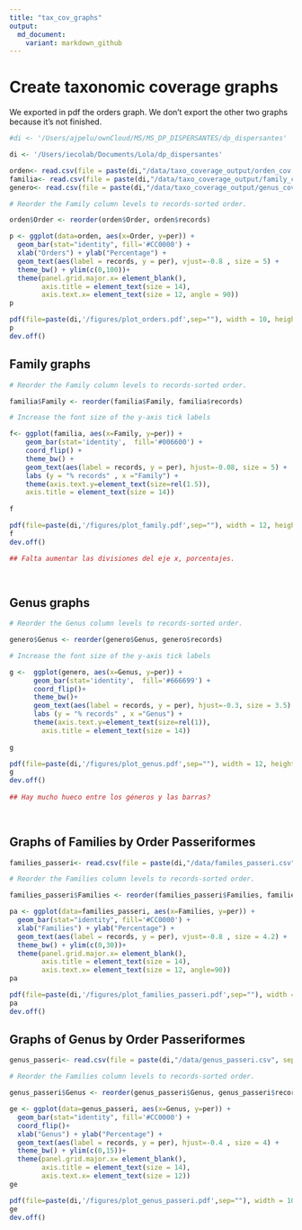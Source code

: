 ```yaml
---
title: "tax_cov_graphs"
output:
  md_document:
    variant: markdown_github
---
```


# Create taxonomic coverage graphs 

We exported in pdf the orders graph. We don't export the other two graphs because it's not finished.


```r
#di <- '/Users/ajpelu/ownCloud/MS/MS_DP_DISPERSANTES/dp_dispersantes'

di <- '/Users/iecolab/Documents/Lola/dp_dispersantes'

orden<- read.csv(file = paste(di,"/data/taxo_coverage_output/orden_cov.csv", sep="") )
familia<- read.csv(file = paste(di,"/data/taxo_coverage_output/family_cov.csv", sep=""))
genero<- read.csv(file = paste(di,"/data/taxo_coverage_output/genus_cov.csv", sep=""))

# Reorder the Family column levels to records-sorted order.

orden$Order <- reorder(orden$Order, orden$records)

p <- ggplot(data=orden, aes(x=Order, y=per)) +
  geom_bar(stat="identity", fill='#CC0000') + 
  xlab("Orders") + ylab("Percentage") +
  geom_text(aes(label = records, y = per), vjust=-0.8 , size = 5) + 
  theme_bw() + ylim(c(0,100))+
  theme(panel.grid.major.x= element_blank(),
        axis.title = element_text(size = 14),
        axis.text.x= element_text(size = 12, angle = 90))
p

pdf(file=paste(di,'/figures/plot_orders.pdf',sep=""), width = 10, height = 8)
p
dev.off()


```



## Family graphs

```r

# Reorder the Family column levels to records-sorted order.

familia$Family <- reorder(familia$Family, familia$records)

# Increase the font size of the y-axis tick labels

f<- ggplot(familia, aes(x=Family, y=per)) + 
    geom_bar(stat='identity',  fill='#006600') +
    coord_flip() +
    theme_bw() +
    geom_text(aes(label = records, y = per), hjust=-0.08, size = 5) +
    labs (y = "% records" , x ="Family") +
    theme(axis.text.y=element_text(size=rel(1.5)),
    axis.title = element_text(size = 14))
   
f

pdf(file=paste(di,'/figures/plot_family.pdf',sep=""), width = 12, height = 8)
f
dev.off()

## Falta aumentar las divisiones del eje x, porcentajes.

 
```

## Genus graphs

```r

# Reorder the Genus column levels to records-sorted order.

genero$Genus <- reorder(genero$Genus, genero$records)

# Increase the font size of the y-axis tick labels

g <-  ggplot(genero, aes(x=Genus, y=per)) + 
      geom_bar(stat='identity',  fill='#666699') +
      coord_flip()+
      theme_bw()+
      geom_text(aes(label = records, y = per), hjust=-0.3, size = 3.5) +
      labs (y = "% records" , x ="Genus") +
      theme(axis.text.y=element_text(size=rel(1)),
        axis.title = element_text(size = 14))
  
g

pdf(file=paste(di,'/figures/plot_genus.pdf',sep=""), width = 12, height = 8)
g
dev.off()
   
## Hay mucho hueco entre los géneros y las barras?
   
   
```

## Graphs of Families by Order Passeriformes

```r
families_passeri<- read.csv(file = paste(di,"/data/familes_passeri.csv", sep="") )

# Reorder the Families column levels to records-sorted order.

families_passeri$Families <- reorder(families_passeri$Families, families_passeri$records)

pa <- ggplot(data=families_passeri, aes(x=Families, y=per)) +
  geom_bar(stat="identity", fill='#CC0000') + 
  xlab("Families") + ylab("Percentage") +
  geom_text(aes(label = records, y = per), vjust=-0.8 , size = 4.2) + 
  theme_bw() + ylim(c(0,30))+
  theme(panel.grid.major.x= element_blank(),
        axis.title = element_text(size = 14),
        axis.text.x= element_text(size = 12, angle=90))
pa

pdf(file=paste(di,'/figures/plot_families_passeri.pdf',sep=""), width = 10, height = 8)
pa
dev.off()
```

## Graphs of Genus by Order Passeriformes

```r
genus_passeri<- read.csv(file = paste(di,"/data/genus_passeri.csv", sep="") )

# Reorder the Families column levels to records-sorted order.

genus_passeri$Genus <- reorder(genus_passeri$Genus, genus_passeri$records)

ge <- ggplot(data=genus_passeri, aes(x=Genus, y=per)) +
  geom_bar(stat="identity", fill='#CC0000') + 
  coord_flip()+
  xlab("Genus") + ylab("Percentage") +
  geom_text(aes(label = records, y = per), hjust=-0.4 , size = 4) + 
  theme_bw() + ylim(c(0,15))+
  theme(panel.grid.major.x= element_blank(),
        axis.title = element_text(size = 14),
        axis.text.x= element_text(size = 12))
ge

pdf(file=paste(di,'/figures/plot_genus_passeri.pdf',sep=""), width = 10, height = 8)
ge
dev.off()
```
